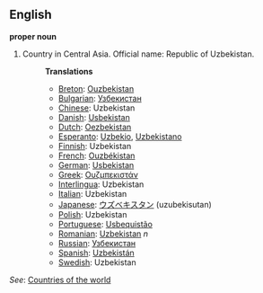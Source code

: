 ==English==

'''proper noun'''

# Country in Central Asia. Official name: Republic of Uzbekistan.
#:'''Translations'''
#:*[[Breton]]: [[Ouzbekistan]]
#:*[[Bulgarian]]: [[Узбекистан]]
#:*[[Chinese]]: Uzbekistan
#:*[[Danish]]: [[Usbekistan]]
#:*[[Dutch]]: [[Oezbekistan]]
#:*[[Esperanto]]: [[Uzbekio]], [[Uzbekistano]]
#:*[[Finnish]]: Uzbekistan
#:*[[French]]: [[Ouzbékistan]]
#:*[[German]]: [[Usbekistan]]
#:*[[Greek]]: [[Ουζμπεκιστάν]]
#:*[[Interlingua]]: Uzbekistan
#:*[[Italian]]: Uzbekistan
#:*[[Japanese]]: [[ウズベキスタン]] (uzubekisutan)
#:*[[Polish]]: Uzbekistan
#:*[[Portuguese]]: [[Usbequistão]]
#:*[[Romanian]]: [[Uzbekistan]] ''n''
#:*[[Russian]]: [[Узбекистан]]
#:*[[Spanish]]: [[Uzbekistán]]
#:*[[Swedish]]: Uzbekistan

''See'': [[Countries of the world]]